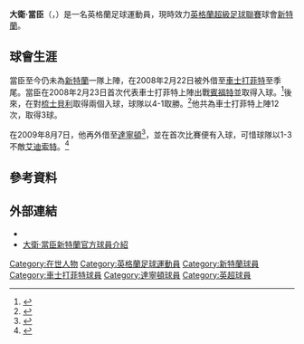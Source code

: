 {{noteTA|G1=足球
|T=zh-hans:大卫·当臣; zh-hk:大衛·當臣;
|1=zh-hans:桑德兰足球俱樂部;zh-hk:新特蘭足球會;zh-tw:桑德蘭足球俱樂部;
|2=zh-hans:桑德兰;zh-hk:新特蘭;zh-tw:桑德蘭;
|3=zh-hans:俱樂部; zh-hk:球會;
|4=zh-hans:达灵顿; zh-hk:達寧頓;
|5=zh-hans:切斯特非尔德; zh-hk:車士打菲特;
|6=zh-hans:布伦特福德; zh-hk:賓福特;
|7=zh-hans:谢斯伯利; zh-hk:梳士貝利;
}}
{{Football player infobox
| playername          = 大衛·當臣<br>''David Dowson''
| image               = David Dowson 23-08-2014 1.jpg
| fullname            = 大衛·當臣
| dateofbirth         = {{birth date and age|1988|9|12|df=yes}}
| cityofbirth         = Bishop Auckland
| countryofbirth      = [[英格蘭|英格蘭]]
| height              = {{height|m=1.75}} 
| currentclub         = [[桑德蘭足球俱樂部|桑德兰]]
| clubnumber          = 40
| position            = [[前鋒_(足球)|前鋒]]
| youthyears          = 
| youthclubs          = 
| years               = 2007-<br>2008<br>2009
| clubs               = [[桑德兰足球俱乐部|新特蘭]]<br>→ [[切斯特菲尔德足球俱乐部|車士打菲特]] <br>→ [[达灵顿足球俱乐部|達寧頓]]
| caps(goals)         = {{0}}0 (0)<br />12 (3)<br />10 (1)
| pcupdate            = 2009年11月25日 (三) 02:42 (UTC)
| ntupdate            = 
}}

'''大衛·當臣'''（'''{{lang|en|David Dowson}}'''，{{bd|1988年|9月12日|catIdx=Dowson, David}}）是一名英格蘭足球運動員，現時效力[[英格蘭超級足球聯賽|英格蘭超級足球聯賽]]球會[[桑德兰足球俱乐部|新特蘭]]。

==球會生涯==
當臣至今仍未為[[桑德兰足球俱乐部|新特蘭]]一隊上陣，在2008年2月22日被外借至[[切斯特菲尔德足球俱乐部|車士打菲特]]至季尾。當臣在2008年2月23日首次代表車士打菲特上陣出戰[[布伦特福德足球俱乐部|賓福特]]並取得入球。<ref>{{cite news|url=http://www.chesterfield-fc.premiumtv.co.uk/page/MatchReport/0,,10435~38626,00.html|title=車士打菲特對賓福特賽後報告|accessdate=2008-03-15|publisher=車士打菲特官網|date=2008-02-23|deadurl=yes|archiveurl=https://web.archive.org/web/20080304185215/http://www.chesterfield-fc.premiumtv.co.uk/page/MatchReport/0,,10435~38626,00.html|archivedate=2008-03-04}}</ref>後來，在對[[谢斯伯利足球俱乐部|梳士貝利]]取得兩個入球，球隊以4-1取勝。<ref>{{cite web
|url=http://news.bbc.co.uk/sport1/hi/football/eng_div_3/7320203.stm
|title=車士打菲特 4-1 梳士貝利
|accessdate=2008-04-09
|publisher=BBC
|archive-date=2008-04-09
|archive-url=https://web.archive.org/web/20080409014420/http://news.bbc.co.uk/sport1/hi/football/eng_div_3/7320203.stm
|dead-url=no
}}</ref>他共為車士打菲特上陣12次，取得3球。

在2009年8月7日，他再外借至[[达灵顿足球俱乐部|達寧頓]]<ref>{{cite web
|url=http://www.safc.com/page/LatestNews/0,,10281~1746759,00.html
|title=兩名青年軍被外借
|accessdate=2009-08-07
|publisher=新特蘭官網
|archive-date=2009-09-10
|archive-url=https://web.archive.org/web/20090910032551/http://www.safc.com/page/LatestNews/0,,10281~1746759,00.html
|dead-url=no
}}</ref>，並在首次比賽便有入球，可惜球隊以1-3不敵[[艾迪索特镇足球俱乐部|艾迪索特]]。<ref>{{cite web
 |url          = http://www.darlington-fc.net/page/MatchReport/0,,10339~49131,00.html
 |title        = 達寧頓 1-3 艾迪索特
 |accessdate   = 2009-08-08
 |publisher    = 達寧頓官網
 |archive-url  = https://web.archive.org/web/20090812073017/http://www.darlington-fc.net/page/MatchReport/0,,10339~49131,00.html
 |archive-date = 2009-08-12
 |dead-url     = yes
}}</ref>

==參考資料==
{{Reflist}}

==外部連結==
*{{soccerbase|id=48790|name=大衛·當臣}}
*[http://www.safc.com/team/?page_id=2623&player_id=115 大衛·當臣新特蘭官方球員介紹] {{Wayback|url=http://www.safc.com/team/?page_id=2623&player_id=115 |date=20081217131429 }}

{{DEFAULTSORT:Dowson, David}}
[[Category:在世人物|Category:在世人物]]
[[Category:英格蘭足球運動員|Category:英格蘭足球運動員]]
[[Category:新特蘭球員|Category:新特蘭球員]]
[[Category:車士打菲特球員|Category:車士打菲特球員]]
[[Category:達寧頓球員|Category:達寧頓球員]]
[[Category:英超球員|Category:英超球員]]